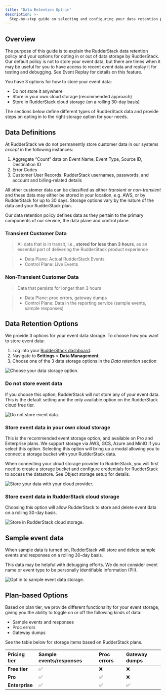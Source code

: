 ```yaml
---
title: "Data Retention Opt-in"
description: >-
  Step-by-step guide on selecting and configuring your data retention policy.
---
```


## Overview

The purpose of this guide is to explain the RudderStack data retention policy and your options for opting in or out of data storage by RudderStack. Our default policy is not to store your event data, but there are times when it may be useful for you to have access to recent event data and replay it for testing and debugging. See <Link to="/user-guides/administrators-guide/event-replay/">Event Replay</Link> for details on this feature.

You have 3 options for how to store your event data:

- Do not store it anywhere
- Store in your own cloud storage (recommended approach)
- Store in RudderStack cloud storage (on a rolling 30-day basis)

The sections below define different types of RudderStack data and provide steps on opting in to the right storage option for your needs.

## Data Definitions

At RudderStack we do not permanently store customer data in our systems *except* in the following instances:

1. Aggregate “Count” data on Event Name, Event Type, Source ID, Destination ID
2. Error Codes 
3. Customer User Records: RudderStack usernames, passwords, and account and billing-related details

All other customer data can be classified as either *transient* or *non-transient* and these data may either be stored in your location, e.g. AWS, or by RudderStack for up to 30 days. Storage options vary by the nature of the data and your RudderStack plan.

<div class="infoBlock">
Our data retention policy defines data as they pertain to the primary components of our service, the <Link to="/resources/glossary/#data-plane">data plane</Link> and <Link to="/resources/glossary/#control-plane">control plane</Link>. 
</div>

### Transient Customer Data

> All data that is in transit, i.e., **stored for less than 3 hours**, as an essential part of delivering the RudderStack product experience

> - Data Plane: Actual RudderStack Events
> - Control Plane: Live Events 


### Non-Transient Customer Data

> Data that persists for longer than 3 hours

> - Data Plane: proc errors, gateway dumps
> - Control Plane: Data in the reporting service (sample events, sample responses)


## Data Retention Options

We provide 3 options for your event data storage. To choose how you want to store event data:

1. Log into your [RudderStack dashboard](https://app.rudderstack.com/).
2. Navigate to **Settings** > **Data Management**.
3. Choose one of the 3 data storage options in the *Data retention* section:

<img src="../assets/dashboard-guides/data-retention.png" alt="Choose your data storage option."/>


### Do not store event data

If you choose this option, RudderStack will not store any of your event data. This is the default setting and the only available option on the RudderStack cloud free tier.

<img src="../assets/dashboard-guides/no-data-storage.png" alt="Do not store event data."/>


### Store event data in your own cloud storage

This is the recommended event storage option, and available on Pro and Enterprise plans. We support storage via AWS, GCS, Azure and MinIO if you select this option. Selecting this option will bring up a modal allowing you to connect a storage bucket with your RudderStack data.

When connecting your cloud storage provider to RudderStack, you will first need to create a storage bucket and configure credentials for RudderStack to access the datastore. See <Link to="/user-guides/administrators-guide/event-replay/">Object storage setup</Link> for details.

<img src="../assets/dashboard-guides/connect-cloud-storage.png"  alt="Store your data with your cloud provider."/>

### Store event data in RudderStack cloud storage

Choosing this option will allow RudderStack to store and delete event data on a rolling 30-day basis.

<img src="../assets/dashboard-guides/rs-cloud-storage.png" alt="Store in RudderStack cloud storage."/>

## Sample event data

When sample data is turned on, RudderStack will store and delete sample events and responses on a rolling 30-day basis.

This data may be helpful with debugging efforts. We do not consider event name or event type to be personally identifiable information (PII).

<img src="../assets/dashboard-guides/sample-event-data.png" alt="Opt in to sample event data storage."/>

## Plan-based Options

Based on plan tier, we provide different functionality for your event storage, giving you the ability to toggle on or off the following kinds of data:

- Sample events and responses
- Proc errors
- Gateway dumps

See the table below for storage items based on RudderStack plans.


| **Pricing tier** | **Sample events/responses**       | **Proc errors**    | **Gateway dumps**    |
| :------------------ | :------------ | :------------ | :------------ |
| **Free tier**     |      ✅        |       ❌         |        ❌        |
| **Pro**      |             ✅  |         ✅      |        ❌        |
| **Enterprise**      |        ✅       |    ✅           |   ✅            |








